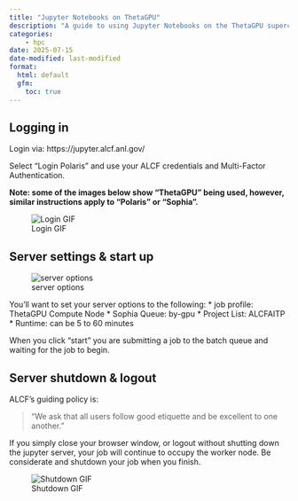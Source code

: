 ```yaml
---
title: "Jupyter Notebooks on ThetaGPU"
description: "A guide to using Jupyter Notebooks on the ThetaGPU supercomputer at ALCF."
categories:
    - hpc
date: 2025-07-15
date-modified: last-modified
format:
  html: default
  gfm:
    toc: true
---
```


## Logging in

Login via: https://jupyter.alcf.anl.gov/

Select "Login Polaris" and use your ALCF credentials and Multi-Factor Authentication.

**Note: some of the images below show "ThetaGPU" being used, however, similar instructions apply to "Polaris" or "Sophia".**

![Login GIF](../img/jupyter_login_01.gif)

## Server settings & start up

![server options](../img/jupyter_server_options.png)

You'll want to set your server options to the following:
* job profile: ThetaGPU Compute Node
* Sophia Queue: by-gpu
* Project List: ALCFAITP
* Runtime: can be 5 to 60 minutes

When you click "start" you are submitting a job to the batch queue and waiting for the job to begin.

## Server shutdown & logout

ALCF's guiding policy is:

> "We ask that all users follow good etiquette and be excellent to one another."

If you simply close your browser window, or logout without shutting down the jupyter server, your job will continue to occupy the worker node. Be considerate and shutdown your job when you finish.

![Shutdown GIF](../img/jupyter_shutdown_01.gif)
